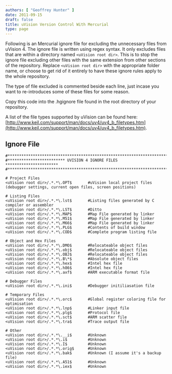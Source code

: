 ```yaml
---
authors: [ "Geoffrey Hunter" ]
date: 2011-09-15
draft: false
title: uVision Version Control With Mercurial
type: page
---
```



Following is an Mercurial ignore file for excluding the unnecessary files from uVision 4. The ignore file is written using regex syntax. It only excludes files that are within a directory named `<uVision root dir>`. This is to stop the ignore file excluding other files with the same extension from other sections of the repository. Replace `<uVision root dir>` with the appropriate folder name, or choose to get rid of it entirely to have these ignore rules apply to the whole repository.

The type of file excluded is commented beside each line, just incase you want to re-introduces some of these files for some reason.

Copy this code into the .hgignore file found in the root directory of your repository.

A list of the file types supported by uVision can be found here: [http://www.keil.com/support/man/docs/uv4/uv4_b_filetypes.htm](http://www.keil.com/support/man/docs/uv4/uv4_b_filetypes.htm).

## Ignore File

```text
#************************************************************************
#************************* UVISION 4 IGNORE FILES ***********************
#************************************************************************

# Project Files
<uVision root dir>/.*.*\.OPT$		#uVision local project files (debugger settings, current open files, screen positions)

# Listing Files
<uVision root dir>/.*.*\.lst$		#Listing files generated by C compiler or assembler
<uVision root dir>/.*.*\.LST$		#Ditto
<uVision root dir>/.*.*\.MAP$		#Map File generated by linker
<uVision root dir>/.*.*\.M51$		#Map File generated by linker
<uVision root dir>/.*.*\.M66$		#Map File generated by linker
<uVision root dir>/.*.*\.PLG$		#Contents of build window
<uVision root dir>/.*.*\.COD$		#Complete program listing file

# Object and Hex Files
<uVision root dir>/.*.*\.DMO$		#Relocateable object files
<uVision root dir>/.*.*\.obj$		#Relocateable object files
<uVision root dir>/.*.*\.OBJ$		#Relocateable object files
<uVision root dir>/.*.*\.B\*$		#Absolute object files
<uVision root dir>/.*.*\.hex$		#Intel hex file
<uVision root dir>/.*.*\.h86$		#Intel hex file
<uVision root dir>/.*.*\.axf$		#ARM executable format file

# Debugger Files
<uVision root dir>/.*.*\.ini$		#Debugger initiliasation file

# Temporary Files
<uVision root dir>/.*.*\.orc$		#Global register coloring file for optimisation
<uVision root dir>/.*.*\.lnp$		#Linker input file
<uVision root dir>/.*.*\.plg$		#Protocol file
<uVision root dir>/.*.*\.sct$		#ARM scatter file
<uVision root dir>/.*.*\.tra$		#Trace output file

# Other
<uVision root dir>/.*.*\.__i$     	#Unknown
<uVision root dir>/.*.*\.i$    		#Unknown
<uVision root dir>/.*.*\.I$    		#Unknown
<uVision root dir>/.*.*\.orig$    	#Unknown
<uVision root dir>/.*.*\.bak$     	#Unknown (I assume it's a backup file)
<uVision root dir>/.*.*\.A51$     	#Unknown
<uVision root dir>/.*.*\.iex$     	#Unknown
```